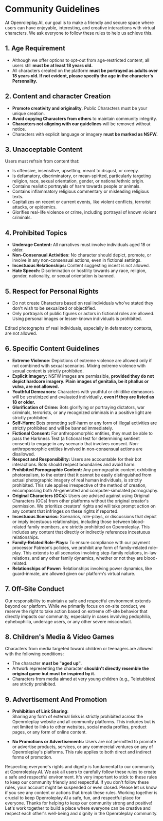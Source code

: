 # Community Guidelines

At Openroleplay.AI, our goal is to make a friendly and secure space where users can have enjoyable, interesting, and creative interactions with virtual characters. We ask everyone to follow these rules to help us achieve this.

## 1. Age Requirement

- Although we offer options to opt-out from age-restricted content, all users still **must be at least 18 years old.**
- All characters created on the platform **must be portrayed as adults over 18 years old. If not evident, please specify the age in the character's Personality.**

## 2. Content and character Creation

- **Promote creativity and originality.** Public Characters must be your unique creation.
- **Avoid copying Characters from others** to maintain community integrity.
- **Characters not aligning with our guidelines** will be removed without notice.
- Characters with explicit language or imagery **must be marked as NSFW.**

## 3. Unacceptable Content

Users must refrain from content that:

- Is offensive, insensitive, upsetting, meant to disgust, or creepy.
- Is defamatory, discriminatory, or mean-spirited, particularly targeting religion, race, sexual orientation, gender, or national/ethnic origin.
- Contains realistic portrayals of harm towards people or animals.
- Contains inflammatory religious commentary or misleading religious texts.
- Capitalizes on recent or current events, like violent conflicts, terrorist attacks, or epidemics.
- Glorifies real-life violence or crime, including portrayal of known violent criminals.

## 4. Prohibited Topics

- **Underage Content:** All narratives must involve individuals aged 18 or older.
- **Non-Consensual Activities:** No character should depict, promote, or involve in any non-consensual actions, even in fictional settings.
- **Incestuous Relationships:** Content suggesting incest is not allowed.
- **Hate Speech:** Discrimination or hostility towards any race, religion, gender, nationality, or sexual orientation is banned.

## 5. Respect for Personal Rights

- Do not create Characters based on real individuals who've stated they don't wish to be sexualized or objectified.
- Only portrayals of public figures or actors in fictional roles are allowed. Using personal images or lesser-known individuals is prohibited.

Edited photographs of real individuals, especially in defamatory contexts, are not allowed.

## 6. Specific Content Guidelines

- **Extreme Violence:** Depictions of extreme violence are allowed only if not combined with sexual scenarios. Mixing extreme violence with sexual content is strictly prohibited.
- **Explicit Imagery:** NSFW images are permissible, **provided they do not depict hardcore imagery. Plain images of genitalia, be it phallus or vulva, are not allowed.**
- **Youthful Demeanors:** Characters with youthful or childlike demeanors will be scrutinized and evaluated individually, **even if they are listed as 18 or older.**
- **Glorification of Crime:** Bots glorifying or portraying dictators, war criminals, terrorists, or any recognized criminals in a positive light are strictly prohibited.
- **Self-Harm:** Bots promoting self-harm or any form of illegal activities are strictly prohibited and will be banned immediately.
- **Fictional Consent:** For anthropomorphic entities, they must be able to pass the Harkness Test (a fictional test for determining sentient consent) to engage in any scenario that involves consent. Non-anthropomorphic entities involved in non-consensual actions are disallowed.
- **Respect and Responsibility:** Users are accountable for their bot interactions. Bots should respect boundaries and avoid harm.
- **Prohibited Pornographic Content:** Any pornographic content exhibiting photorealism, to the extent that it cannot be easily distinguished from actual photographic imagery of real human individuals, is strictly prohibited. This rule applies irrespective of the method of creation, encompassing both AI-generated and computer-simulated pornography.
- **Original Characters (OCs):** Users are advised against using Original Characters (OCs) from other platforms without the original creator's permission. We prioritize creators' rights and will take prompt action on any content that infringes on these rights if reported.
- **Incestuous Scenarios:** Scenarios, role-plays, or discussions that depict or imply incestuous relationships, including those between blood-related family members, are strictly prohibited on Openroleplay. This includes any content that directly or indirectly references incestuous relationships.
- **Family-Related Role-Plays:** To ensure compliance with our payment processor Patreon’s policies, we prohibit any form of family-related role-play. This extends to all scenarios involving step-family relations, in-law relations, and any other family dynamics, whether or not they are blood-related.
- **Relationships of Power:** Relationships involving power dynamics, like guard-inmate, are allowed given our platform's virtual nature.

## 7. Off-Site Conduct

Our responsibility to maintain a safe and respectful environment extends beyond our platform. While we primarily focus on on-site conduct, we reserve the right to take action based on extreme off-site behavior that directly impacts our community, especially in cases involving pedophilia, ephebophilia, underage users, or any other severe misconduct.

## 8. Children's Media & Video Games

Characters from media targeted toward children or teenagers are allowed with the following conditions:

- The character **must be "aged up".**
- Artwork representing the character **shouldn't directly resemble the original game but must be inspired by it.**
- Characters from media aimed at very young children (e.g., Teletubbies) are strictly prohibited.

## 9. Advertisement And Promotion

- **Prohibition of Link Sharing:**  
  Sharing any form of external links is strictly prohibited across the Openroleplay website and all community platforms. This includes but is not limited to links to other websites, social media profiles, product pages, or any form of online content.

- **No Promotions or Advertisements:**
  Users are not permitted to promote or advertise products, services, or any commercial ventures on any of Openroleplay's platforms. This rule applies to both direct and indirect forms of promotion.

Respecting everyone's rights and dignity is fundamental to our community at Openroleplay.AI. We ask all users to carefully follow these rules to create a safe and respectful environment.
It's very important to stick to these rules to keep our community friendly and respectful. If you don't follow these rules, your account might be suspended or even closed. Please let us know if you see any content or actions that break these rules.
Working together is crucial to keep Openroleplay.AI a safe, fun, and respectful place for everyone. Thanks for helping to keep our community strong and positive! Let's work together to build a place where everyone can be creative and respect each other's well-being and dignity in the Openroleplay community.
